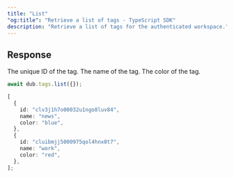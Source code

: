```yaml
---
title: "List"
"og:title": "Retrieve a list of tags - TypeScript SDK"
description: "Retrieve a list of tags for the authenticated workspace."
---
```


## Response

<ResponseField name="id" type="string" required>
  The unique ID of the tag.
</ResponseField>

<ResponseField name="name" type="string" required>
  The name of the tag.
</ResponseField>

<ResponseField name="color" type="string" required>
  The color of the tag.
</ResponseField>

<RequestExample>

```ts
await dub.tags.list({});
```

</RequestExample>

<ResponseExample>

```ts
[
  {
    id: "clv3j1h7o00032u1ngo8luv84",
    name: "news",
    color: "blue",
  },
  {
    id: "cluibmjj5000975qol4hnx0t7",
    name: "work",
    color: "red",
  },
];
```

</ResponseExample>
